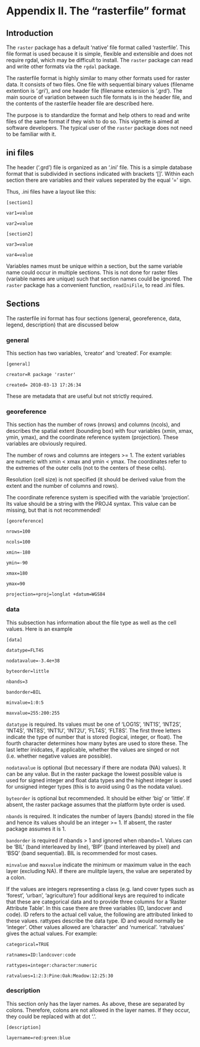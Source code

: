 # Appendix II. The "rasterfile" format

## Introduction

The `raster` package has a default 'native' file format called 'rasterfile'. This file format is used because it is simple, flexible and extensible and does not require rgdal, which may be difficult to install. The `raster` package can read and write other formats via the `rgdal` package. 

The rasterfile format is highly similar to many other formats used for raster data. It consists of two files. One file with sequential binary values (filename extention is '.gri'), and one header file (filename extension is '.grd'). The main source of variation between such file formats is in the header file, and the contents of the rasterfile header file are described here.

The purpose is to standardize the format and help others to read and write files of the same format if they wish to do so. This vignette is aimed at software developers. The typical user of the `raster` package does not need to be familiar with it.

## ini files

The header ('.grd') file is organized as an '.ini' file.  This is a simple database format that is subdivided in sections indicated with brackets '[]'. Within each section there are variables and their values seperated by the equal '=' sign.

Thus, .ini files have a layout like this:

`[section1]`

`var1=value`

`var2=value`


`[section2]`

`var3=value`

`var4=value`


Variables names must be unique within a section, but the same variable name could occur in multiple sections. This is not done for raster files (variable names are unique) such that section names could be ignored. The `raster` package has a convenient function, `readIniFile`, to read .ini files.


## Sections

The rasterfile ini format has four sections (general, georeference, data, legend, description) that are discussed below

### general
This section has two variables, 'creator' and 'created'. For example:

`[general]` 

`creator=R package 'raster'` 

`created= 2010-03-13 17:26:34` 

These are metadata that are useful but not strictly required.

### georeference

This section has the number of rows (nrows) and columns (ncols), and describes the spatial extent (bounding box) with four variables (xmin, xmax, ymin, ymax), and the coordinate reference system (projection). These variables are obviously required. 

The number of rows and columns are integers >= 1. The extent variables are numeric with xmin < xmax and ymin < ymax. The coordinates refer to the extremes of the outer cells (not to the centers of these cells). 

Resolution (cell size) is not specified (it should be derived value from the extent and the number of columns and rows). 

The coordinate reference system is specified with the variable 'projection'. Its value should be a string with the PROJ4 syntax. This value can be missing, but that is not recommended!

`[georeference]`

`nrows=100`

`ncols=100` 

`xmin=-180` 

`ymin=-90`

`xmax=180` 

`ymax=90` 

`projection=+proj=longlat +datum=WGS84` 


### data

This subsection has information about the file type as well as the cell values. Here is an example

`[data]` 

`datatype=FLT4S` 

`nodatavalue=-3.4e+38` 

`byteorder=little` 

`nbands=3` 

`bandorder=BIL`

`minvalue=1:0:5`

`maxvalue=255:200:255` 



`datatype` is required. Its values must be one of 'LOG1S', 'INT1S', 'INT2S', 'INT4S', 'INT8S', 'INT1U', 'INT2U', 'FLT4S', 'FLT8S'.
The first three letters indicate the type of number that is stored (logical, integer, or float). The fourth character determines how many bytes are used to store these. The last letter inidcates, if applicable, whether the values are singed or not (i.e. whether negative values are possible).

`nodatavalue` is optional (but necessary if there are nodata (NA) values). It can be any value. But in the raster package the lowest possible value is used for signed integer and float data types and the highest integer is used for unsigned integer types (this is to avoid using 0 as the nodata value).

`byteorder` is optional but recommended. It should be either 'big' or 'little'. If absent, the raster package assumes that the platform byte order is used.

`nbands` is required. It indicates the number of layers (bands) stored in the file and hence its values should be an integer >= 1. If absent, the raster package assumes it is 1. 

`bandorder` is required if nbands > 1 and ignored when nbands=1. Values can be 'BIL' (band interleaved by line), 'BIP' (band interleaved by pixel) and 'BSQ' (band sequential). BIL is recommended for most cases.

`minvalue` and `maxvalue` indicate the minimum or maximum value in the each layer (excluding NA). If there are mulitple layers, the value are seperated by a colon.

If the values are integers representing a class (e.g. land cover types such as 'forest', 'urban', 'agriculture') four additional keys are required to indicate that these are categorical data and to provide three columns for a 'Raster Attribute Table'. In this case there are three variables (ID, landocver and code). ID refers to the actual cell value, the following are attributed linked to these values. rattypes describe the data type. ID and would normally be 'integer'. Other values allowed are 'character' and 'numerical'. 'ratvalues' gives the actual values. For example:

`categorical=TRUE`

`ratnames=ID:landcover:code`

`rattypes=integer:character:numeric`

`ratvalues=1:2:3:Pine:Oak:Meadow:12:25:30`

### description

This section only has the layer names. As above, these are separated by colons. Therefore, colons are not allowed in the layer names. If they occur, they could be replaced with at dot '.'. 

`[description]`

`layername=red:green:blue`



